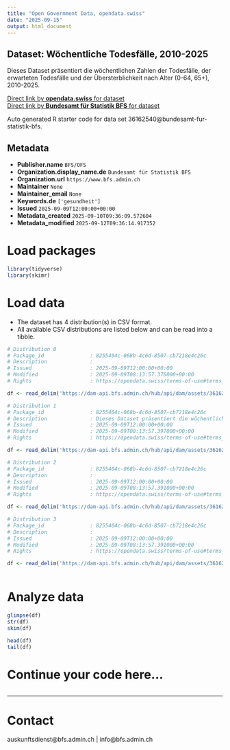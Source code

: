 ```yaml
---
title: "Open Government Data, opendata.swiss"
date: "2025-09-15"
output: html_document
---
```


## Dataset: Wöchentliche Todesfälle, 2010-2025

Dieses Dataset präsentiert die wöchentlichen Zahlen der Todesfälle, der erwarteten Todesfälle und der Übersterblichkeit nach Alter (0-64, 65+), 2010-2025.

[Direct link by **opendata.swiss** for dataset](https://opendata.swiss/de/dataset/wochentliche-todesfalle-2010-2025)<br>
[Direct link by **Bundesamt für Statistik BFS** for dataset](https://www.bfs.admin.ch/asset/de/ts-d-14.03.04.03-wr)

Auto generated R starter code for data set 36162540@bundesamt-fur-statistik-bfs.

## Metadata

- **Publisher.name** `BFS/OFS`
- **Organization.display_name.de** `Bundesamt für Statistik BFS`
- **Organization.url** `https://www.bfs.admin.ch`
- **Maintainer** `None`
- **Maintainer_email** `None`
- **Keywords.de** `['gesundheit']`
- **Issued** `2025-09-09T12:00:00+00:00`
- **Metadata_created** `2025-09-10T09:36:09.572604`
- **Metadata_modified** `2025-09-12T09:36:14.917352`


# Load packages

```r

library(tidyverse)
library(skimr)

```

# Load data

-   The dataset has 4 distribution(s) in CSV format.
-   All available CSV distributions are listed below and can be read into a tibble.

```r

# Distribution 0
# Package_id               : 8255404c-068b-4c6d-8507-cb7218e4c26c
# Description              : 
# Issued                   : 2025-09-09T12:00:00+00:00
# Modified                 : 2025-09-09T08:13:57.376000+00:00
# Rights                   : https://opendata.swiss/terms-of-use#terms_by_ask

df <- read_delim('https://dam-api.bfs.admin.ch/hub/api/dam/assets/36162564/master')

# Distribution 1
# Package_id               : 8255404c-068b-4c6d-8507-cb7218e4c26c
# Description              : Dieses Dataset präsentiert die wöchentlichen Zahlen der Todesfälle, der erwarteten Todesfälle und der Übersterblichkeit nach Alter (0-64, 65+), 2010-2025.
# Issued                   : 2025-09-09T12:00:00+00:00
# Modified                 : 2025-09-09T08:13:57.397000+00:00
# Rights                   : https://opendata.swiss/terms-of-use#terms_by_ask

df <- read_delim('https://dam-api.bfs.admin.ch/hub/api/dam/assets/36162569/master')

# Distribution 2
# Package_id               : 8255404c-068b-4c6d-8507-cb7218e4c26c
# Description              : 
# Issued                   : 2025-09-09T12:00:00+00:00
# Modified                 : 2025-09-09T08:13:57.391000+00:00
# Rights                   : https://opendata.swiss/terms-of-use#terms_by_ask

df <- read_delim('https://dam-api.bfs.admin.ch/hub/api/dam/assets/36162555/master')

# Distribution 3
# Package_id               : 8255404c-068b-4c6d-8507-cb7218e4c26c
# Description              : 
# Issued                   : 2025-09-09T12:00:00+00:00
# Modified                 : 2025-09-09T08:13:57.391000+00:00
# Rights                   : https://opendata.swiss/terms-of-use#terms_by_ask

df <- read_delim('https://dam-api.bfs.admin.ch/hub/api/dam/assets/36162560/master')



```

# Analyze data

```r

glimpse(df)
str(df)
skim(df)

head(df)
tail(df)

```

# Continue your code here...

```r

```

------------------------------------------------------------------------

# Contact

auskunftsdienst@bfs.admin.ch | info@bfs.admin.ch
